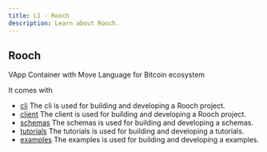 ```yaml
---
title: L1 - Rooch
description: Learn about Rooch.
---
```


## Rooch

VApp Container with Move Language for Bitcoin ecosystem

It comes with

- [cli](/rooch/cli) The cli is used for building and developing a Rooch project.
- [client](/rooch/client) The client is used for building and developing a Rooch project.
- [schemas](/rooch/schemas) The schemas is used for building and developing a schemas.
- [tutorials](/rooch/tutorials) The tutorials is used for building and developing a tutorials.
- [examples](/rooch/examples) The examples is used for building and developing a examples.
